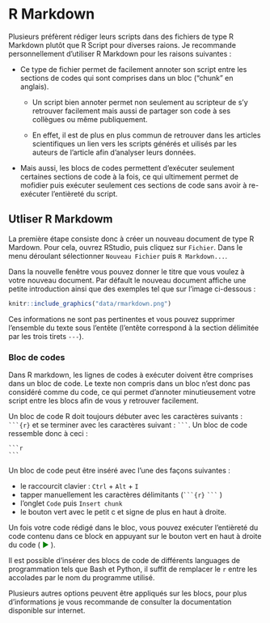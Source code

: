# R Markdown

Plusieurs préfèrent rédiger leurs scripts dans des fichiers de type R Markdown plutôt que R Script pour diverses raions. Je recommande personnellement d'utiliser R Markdown pour les raisons suivantes : 

- Ce type de fichier permet de facilement annoter son script entre les sections de codes qui sont comprises dans un bloc ("chunk" en anglais).

  - Un script bien annoter permet non seulement au scripteur de s'y retrouver facilement mais aussi de partager son code à ses collègues ou même publiquement. 
  
  - En effet, il est de plus en plus commun de retrouver dans les articles scientifiques un lien vers les scripts générés et uilisés par les auteurs de l'article afin d'analyser leurs données. 

- Mais aussi, les blocs de codes permettent d'exécuter seulement certaines sections de code à la fois, ce qui ultimement permet de mofidier puis exécuter seulement ces sections de code sans avoir à re-exécuter l'entièreté du script. 

## Utliser R Markdowm

La première étape consiste donc à créer un nouveau document de type R Mardown. Pour cela, ouvrez RStudio, puis cliquez sur `Fichier`. Dans le menu déroulant sélectionner `Nouveau Fichier` puis `R Markdown...`. 

Dans la nouvelle fenêtre vous pouvez donner le titre que vous voulez à votre nouveau document. 
Par défault le nouveau document affiche une petite introduction ainsi que des exemples tel que sur l'image ci-dessous : 

```r
knitr::include_graphics("data/rmarkdown.png")
```

Ces informations ne sont pas pertinentes et vous pouvez supprimer l'ensemble du texte sous l'entête (l'entête correspond à la section délimitée par les trois tirets `---`).

### Bloc de codes 

Dans R markdown, les lignes de codes à exécuter doivent être comprises dans un bloc de code. Le texte non compris dans un bloc n'est donc pas considéré comme du code, ce qui permet d'annoter minutieusement votre script entre les blocs afin de vous y retrouver facilement. 

Un bloc de code R doit toujours débuter avec les caractères suivants : ` ```{r}` 
et se terminer avec les caractères suivant : ` ``` `. Un bloc de code ressemble donc à ceci : 

````verbatim
```r

``` 
```` 

Un bloc de code peut être inséré avec l'une des façons suivantes : 

- le raccourcit clavier : `Ctrl` + `Alt` + `I` 
- tapper manuellement les caractères délimitants (` ```{r} `  ` ``` ` )
- l'onglet `Code` puis `Insert chunk` 
- le bouton vert avec le petit c et signe de plus en haut à droite.

Un fois votre code rédigé dans le bloc, vous pouvez exécuter l'entièreté du code contenu dans ce block en appuyant sur le bouton vert en haut à droite du code (<font color='green'> ▶ </font>). 

Il est possible d'insérer des blocs de code de différents languages de programmation tels que Bash et Python, il suffit de remplacer le `r` entre les accolades par le nom du programme utilisé. 

Plusieurs autres options peuvent être appliqués sur les blocs, pour plus d'informations je vous recommande de consulter la documentation disponible sur internet. 
